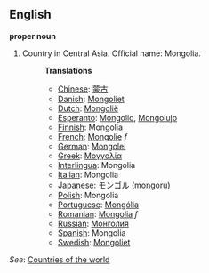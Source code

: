 ==English==

'''proper noun'''

# Country in Central Asia. Official name: Mongolia.
#:'''Translations'''
#:*[[Chinese]]: [[蒙古]]
#:*[[Danish]]: [[Mongoliet]]
#:*[[Dutch]]: [[Mongolië]]
#:*[[Esperanto]]: [[Mongolio]], [[Mongolujo]]
#:*[[Finnish]]: Mongolia
#:*[[French]]: [[Mongolie]] ''f''
#:*[[German]]: [[Mongolei]]
#:*[[Greek]]: [[Μογγολία]]
#:*[[Interlingua]]: Mongolia
#:*[[Italian]]: Mongolia
#:*[[Japanese]]: [[モンゴル]] (mongoru)
#:*[[Polish]]: Mongolia
#:*[[Portuguese]]: [[Mongólia]]
#:*[[Romanian]]: [[Mongolia]] ''f''
#:*[[Russian]]: [[Монголия]]
#:*[[Spanish]]: Mongolia
#:*[[Swedish]]: [[Mongoliet]]

''See'': [[Countries of the world]]